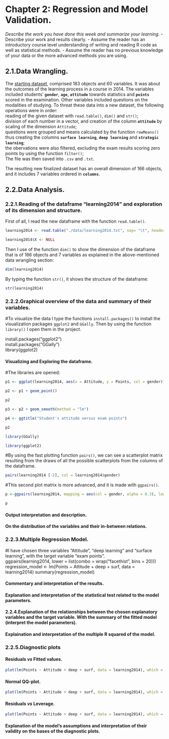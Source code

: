 # Chapter 2: Regression and Model Validation.  

*Describe the work you have done this week and summarize your learning.*
- Describe your work and results clearly. 
- Assume the reader has an introductory course level understanding of writing and reading R code as well as statistical methods.
- Assume the reader has no previous knowledge of your data or the more advanced methods you are using.

## 2.1.Data Wrangling.  

The [starting dataset](http://www.helsinki.fi/~kvehkala/JYTmooc/JYTOPKYS3-data.txt), comprised 183 objects and 60 variables. It was about the outcomes of the learning process in a course in 2014. The variables included students' __```gender```__, __```age```__, __```attitude```__ towards statistics and __```points```__ scored in the examination. Other variables included questions on the modalities of studying. To threat these data into a new dataset, the following operations were in order:  
 reading of the given dataset with ```read.table()```, ```dim()``` and ```str()```;  
 division of each number in a vector, and creation of the column __```attitude```__ by scaling of the dimension ```Attitude```;  
 questions were grouped and means calculated by the function ```rowMeans()``` thus creating the columns __```surface learning```__, __```deep learning```__ and __```strategic learning```__;  
the obervations were also filtered, excluding the exam results scoring zero points by using the function ```filter()```;  
The file was then saved into ```.csv``` and ```.txt```.  

The resulting new finalized dataset has an overall dimension of 166 objects, and it includes 7 variables ordered in __```columns```__.

## 2.2.Data Analysis.  
### 2.2.1.Reading of the dataframe "learning2014" and exploration of its dimension and structure.  
First of all, I read the new dataframe with the function ```read.table()```. 
```r
learning2014 <- read.table("./data/learning2014.txt", sep= "\t", header = TRUE)
```

```r
learning2014$X <- NULL
```

Then I use of the function ```dim()``` to show the dimension of the dataframe that is of 166 objects and 7 variables as explained in the above-mentioned data wrangling section:
```r
dim(learning2014)
```

By typing the function ```str()```, it shows the structure of the dataframe:
```r
str(learning2014)
```

### 2.2.2.Graphical overview of the data and summary of their variables.  
#To visualize the data I type the functions ```install.packages()``` to install the visualization packages ```ggplot2``` and ```GGally```. Then by using the function ```library()``` I open them in the project.


install.packages("ggplot2")  
install.packages("GGally")  
library(ggplot2)  


#### Visualizing and Exploring the dataframe.  
#The libraries are opened:  
```r
p1 <- ggplot(learning2014, aes(x = Attitude, y = Points, col = gender))
```

```r
p2 <- p1 + geom_point()
```

```r
p2
```

```r
p3 <- p2 + geom_smooth(method = "lm")
```

```r
p4 <- ggtitle("Student's attitude versus exam points")
```

```r
p2 
```

```r
library(GGally)
```

```r
library(ggplot2)
```

#By using the fast plotting function ```pairs()```, we can see a scatterplot matrix resulting from the draws of all the possible scatterplots from the columns of the dataframe.  
```r
pairs(learning2014 [-2], col = learning2014$gender)
```


#This second plot matrix is more advanced, and it is made with ```ggpairs()```.
```r
p <-ggpairs(learning2014, mapping = aes(col = gender, alpha = 0.3), lower = list (combo = wrap ("facethist", bins = 20)))
```

```r
p
```

#### Output interpretation and description.  

#### On the distribution of the variables and their in-between relations.  

### 2.2.3.Multiple Regression Model.  
#I have chosen three variables "Attitude", "deep learning" and "surface learning", with the target variable "exam points".  
ggpairs(learning2014, lower = list(combo = wrap("facethist", bins = 20)))
regression_model <- lm(Points ~ Attitude + deep + surf, data = learning2014)
summary(regression_model)

#### Commentary and interpretation of the results.  
#### Explanation and interpretation of the statistical test related to the model parameters.  

#### 2.2.4.Explanation of the relationships between the chosen explanatory variables and the target variable. With the summary of the fitted model (interpret the model parameters).   

#### Explaination and interpretation of the multiple R squared of the model.  

### 2.2.5.Diagnostic plots  

#### Residuals _vs_ Fitted values.  
```r
plot(lm(Points ~ Attitude + deep + surf, data = learning2014), which = 1)
```

#### Normal QQ-plot.  
```r
plot(lm(Points ~ Attitude + deep + surf, data = learning2014), which = 2)
```

#### Residuals _vs_ Leverage.  
```r
plot(lm(Points ~ Attitude + deep + surf, data = learning2014), which = 5)
```


#### __Explanation of the model's assumptions and interpretation of their validity on the bases of the diagnostic plots.__  

